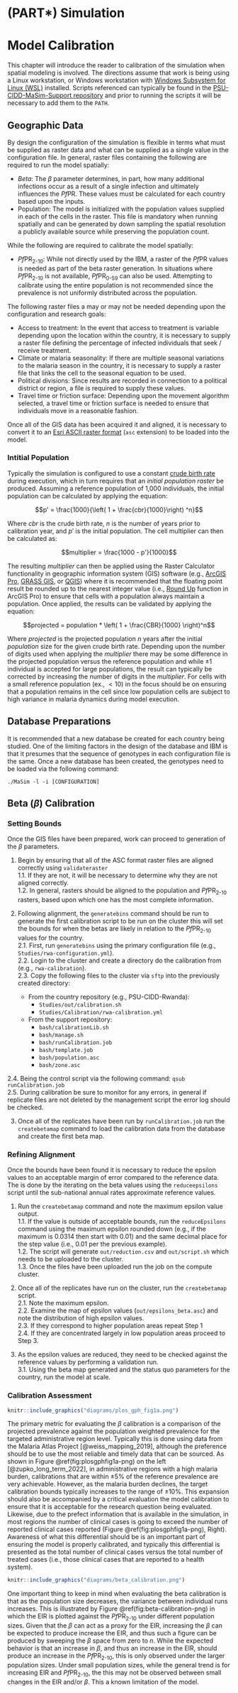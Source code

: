 \newpage

# (PART\*) Simulation {-}

# Model Calibration

This chapter will introduce the reader to calibration of the simulation when spatial modeling is involved. The directions assume that work is being using a Linux workstation, or Windows workstation with [Windows Subsystem for Linux (WSL)](https://en.wikipedia.org/wiki/Windows_Subsystem_for_Linux) installed. Scripts referenced can typically be found in the [PSU-CIDD-MaSim-Support repository](https://github.com/bonilab/PSU-CIDD-MaSim-Support) and prior to running the scripts it will be necessary to add them to the `PATH`.

## Geographic Data

By design the configuration of the simulation is flexible in terms what must be supplied as raster data and what can be supplied as a single value in the configuration file. In general, raster files containing the following are required to run the model spatially:

- $Beta$: The $\beta$ parameter determines, in part, how many additional infections occur as a result of a single infection and ultimately influences the *Pf*PR. These values must be calculated for each country based upon the inputs.
- Population: The model is initialized with the population values supplied in each of the cells in the raster. This file is mandatory when running spatially and can be generated by down sampling the spatial resolution a publicly available source while preserving the population count.

While the following are required to calibrate the model spatially:

- *Pf*PR~2-10~: While not directly used by the IBM, a raster of the *Pf*PR values is needed as part of the beta raster generation. In situations where *Pf*PR~2-10~ is not available, *Pf*PR~0-59~ can also be used. Attempting to calibrate using the entire population is not recommended since the prevalence is not uniformly distributed across the population.

The following raster files a may or may not be needed depending upon the configuration and research goals:

- Access to treatment: In the event that access to treatment is variable depending upon the location within the country, it is necessary to supply a raster file defining the percentage of infected individuals that seek / receive treatment.
- Climate or malaria seasonality: If there are multiple seasonal variations to the malaria season in the country, it is necessary to supply a raster file that links the cell to the seasonal equation to be used.
- Political divisions: Since results are recorded in connection to a political district or region, a file is required to supply these values.
- Travel time or friction surface: Depending upon the movement algorithm selected, a travel time or friction surface is needed to ensure that individuals move in a reasonable fashion.

Once all of the GIS data has been acquired it and aligned, it is necessary to convert it to an [Esri ASCII raster format](https://desktop.arcgis.com/en/arcmap/10.3/manage-data/raster-and-images/esri-ascii-raster-format.htm) (`asc` extension) to be loaded into the model. 

### Intitial Population

Typically the simulation is configured to use a constant [crude birth rate](https://databank.worldbank.org/metadataglossary/gender-statistics/series/SP.DYN.CBRT.IN) during execution, which in turn requires that an *initial population raster* be produced. Assuming a reference population of 1,000 individuals, the initial population can be calculated by applying the equation: 

$$p' = \frac{1000}{\left( 1 + \frac{cbr}{1000}\right) ^n}$$

Where $cbr$ is the crude birth rate, $n$ is the number of years prior to calibration year, and $p'$ is the initial population. The cell multiplier can then be calculated as:

$$multiplier = \frac{1000 - p'}{1000}$$

The resulting $multiplier$ can then be applied using the Raster Calculator functionality in geographic information system (GIS) software (e.g., [ArcGIS Pro](https://www.esri.com/en-us/arcgis/products/arcgis-pro/overview), [GRASS GIS](https://grass.osgeo.org/), or [QGIS](https://qgis.org/en/site/)) where it is recommended that the floating point result be rounded up to the nearest integer value (i.e., [Round Up](https://pro.arcgis.com/en/pro-app/latest/tool-reference/spatial-analyst/round-up.htm) function in ArcGIS Pro) to ensure that cells with a population always maintain a population. Once applied, the results can be validated by applying the equation:

$$projected = population * \left( 1 + \frac{CBR}{1000} \right)^n$$

Where $projected$ is the projected population $n$ years after the initial $population$ size for the given crude birth rate. Depending upon the number of digits used when applying the *multiplier* there may be some difference in the projected population versus the reference population and while ±1 individual is accepted for large populations, the result can typically be corrected by increasing the number of digits in the $multiplier$. For cells with a small reference population (ex., $<10$) in the focus should be on ensuring that a population remains in the cell since low population cells are subject to high variance in malaria dynamics during model execution.


## Database Preparations 

It is recommended that a new database be created for each country being studied. One of the limiting factors in the design of the database and IBM is that it presumes that the sequence of genotypes in each configuration file is the same. Once a new database has been created, the genotypes need to be loaded via the following command: 

`./MaSim -l -i [CONFIGURATION]`

## Beta ($\beta$) Calibration

### Setting Bounds

Once the GIS files have been prepared, work can proceed to generation of the $\beta$ parameters.

1.	Begin by ensuring that all of the ASC format raster files are aligned correctly using `validateraster`\
  1.1. If they are not, it will be necessary to determine why they are not aligned correctly.\
  1.2. In general, rasters should be aligned to the population and *Pf*PR~2-10~ rasters, based upon which one has the most complete information.

2.	Following alignment, the `generatebins` command should be run to generate the first calibration script to be run on the cluster this will set the bounds for when the betas are likely in relation to the *Pf*PR~2-10~ values for the country.\
  2.1. First, run `generatebins` using the primary configuration file (e.g., `Studies/rwa-configuration.yml`).\
  2.2. Login to the cluster and create a directory do the calibration from (e.g., `rwa-calibration`).\
  2.3. Copy the following files to the cluster via `sftp` into the previously created directory:
    - From the country repository (e.g., PSU-CIDD-Rwanda):
      - `Studies/out/calibration.sh`
      - `Studies/Calibration/rwa-calibration.yml`
    - From the support repository:
      - `bash/calibrationLib.sh`
      - `bash/manage.sh`
      - `bash/runCalibration.job`
      - `bash/template.job`
      - `bash/population.asc`
      - `bash/zone.asc`

  2.4. Being the control script via the following command: `qsub runCalibration.job`\
  2.5. During calibration be sure to monitor for any errors, in general if replicate files are not deleted by the management script the error log should be checked.

3. Once all of the replicates have been run by `runCalibration.job` run the `createbetamap` command to load the calibration data from the database and create the first beta map.  

### Refining Alignment

Once the bounds have been found it is necessary to reduce the epsilon values to an acceptable margin of error compared to the reference data. The is done by the iterating on the beta values using the `reduceepsilons` script until the sub-national annual rates approximate reference values.

1.	Run the `createbetamap` command and note the maximum epsilon value output.\
   1.1.	If the value is outside of acceptable bounds, run the `reduceEpsilons` command using the maximum epsilon rounded down (e.g., if the maximum is 0.0314 then start with 0.01) and the same decimal place for the step value (i.e., 0.01 per the previous example).\
    1.2. The script will generate `out/reduction.csv` and `out/script.sh` which needs to be uploaded to the cluster.\
    1.3. Once the files have been uploaded run the job on the compute cluster.

2.	Once all of the replicates have run on the cluster, run the `createbetamap` script.\
    2.1. Note the maximum epsilon.\
    2.2. Examine the map of epsilon values (`out/epsilons_beta.asc`) and note the distribution of high epsilon values.\
    2.3. If they correspond to higher population areas repeat Step 1\
    2.4. If they are concentrated largely in low population areas proceed to Step 3.

3.	As the epsilon values are reduced, they need to be checked against the reference values by performing a validation run.\
  3.1. Using the beta map generated and the status quo parameters for the country, run the model at scale.

### Calibration Assessment

<!-- TODO - figure out how to include a proper in text citation in the caption -->
```r
knitr::include_graphics("diagrams/plos_gph_fig1a.png")
```

The primary metric for evaluating the $\beta$ calibration is a comparison of the projected prevalence against the population weighted prevalence for the targeted administrative region level. Typically this is done using data from the Malaria Atlas Project [@weiss_mapping_2019], although the preference should be to use the most reliable and timely data that can be sourced. As shown in Figure \@ref(fig:plosgphfig1a-png) on the left [@zupko_long_term_2022], in administrative regions with a high malaria burden, calibrations that are within ±5% of the reference prevalence are very achievable. However, as the malaria burden declines, the target calibration bounds typically increases to the range of ±10%. This expansion should also be accompanied by a critical evaluation the model calibration to ensure that it is acceptable for the research question being evaluated. Likewise, due to the prefect information that is available in the simulation, in most regions the number of clinical cases is going to exceed the number of reported clinical cases reported (Figure \@ref(fig:plosgphfig1a-png), Right). Awareness of what this differential should be is an important part of ensuring the model is properly calibrated, and typically this differential is presented as the total number of clinical cases versus the total number of treated cases (i.e., those clinical cases that are reported to a health system).

```r
knitr::include_graphics("diagrams/beta_calibration.png")
```

One important thing to keep in mind when evaluating the beta calibration is that as the population size decreases, the variance between individual runs increases. This is illustrated by Figure \@ref(fig:beta-calibration-png) in which the EIR is plotted against the *Pf*PR~2-10~ under different population sizes. Given that the $\beta$ can act as a proxy for the EIR, increasing the $\beta$ can be expected to produce increase the EIR, and thus such a figure can be produced by sweeping the $\beta$ space from zero to *n*. While the expected behavior is that an increase in $\beta$, and thus an increase in the EIR, should produce an increase in the *Pf*PR~2-10~, this is only observed under the larger population sizes. Under small population sizes, while the general trend is for increasing EIR and *Pf*PR~2-10~, the this may not be observed between small changes in the EIR and/or $\beta$. This a known limitation of the model.
